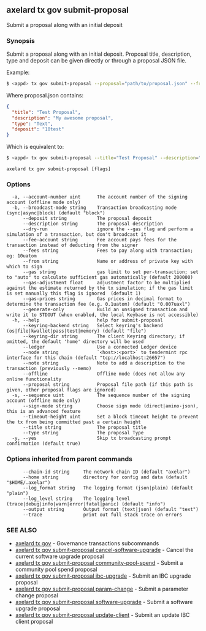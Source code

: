 ## axelard tx gov submit-proposal

Submit a proposal along with an initial deposit

### Synopsis

Submit a proposal along with an initial deposit.
Proposal title, description, type and deposit can be given directly or through a proposal JSON file.

Example:

```bash
$ <appd> tx gov submit-proposal --proposal="path/to/proposal.json" --from mykey
```

Where proposal.json contains:

```json
{
  "title": "Test Proposal",
  "description": "My awesome proposal",
  "type": "Text",
  "deposit": "10test"
}
```

Which is equivalent to:

```bash
$ <appd> tx gov submit-proposal --title="Test Proposal" --description="My awesome proposal" --type="Text" --deposit="10test" --from mykey
```

```
axelard tx gov submit-proposal [flags]
```

### Options

```
  -a, --account-number uint      The account number of the signing account (offline mode only)
  -b, --broadcast-mode string    Transaction broadcasting mode (sync|async|block) (default "block")
      --deposit string           The proposal deposit
      --description string       The proposal description
      --dry-run                  ignore the --gas flag and perform a simulation of a transaction, but don't broadcast it
      --fee-account string       Fee account pays fees for the transaction instead of deducting from the signer
      --fees string              Fees to pay along with transaction; eg: 10uatom
      --from string              Name or address of private key with which to sign
      --gas string               gas limit to set per-transaction; set to "auto" to calculate sufficient gas automatically (default 200000)
      --gas-adjustment float     adjustment factor to be multiplied against the estimate returned by the tx simulation; if the gas limit is set manually this flag is ignored  (default 1)
      --gas-prices string        Gas prices in decimal format to determine the transaction fee (e.g. 0.1uatom) (default "0.007uaxl")
      --generate-only            Build an unsigned transaction and write it to STDOUT (when enabled, the local Keybase is not accessible)
  -h, --help                     help for submit-proposal
      --keyring-backend string   Select keyring's backend (os|file|kwallet|pass|test|memory) (default "file")
      --keyring-dir string       The client Keyring directory; if omitted, the default 'home' directory will be used
      --ledger                   Use a connected Ledger device
      --node string              `<host>:<port>` to tendermint rpc interface for this chain (default "tcp://localhost:26657")
      --note string              Note to add a description to the transaction (previously --memo)
      --offline                  Offline mode (does not allow any online functionality
      --proposal string          Proposal file path (if this path is given, other proposal flags are ignored)
  -s, --sequence uint            The sequence number of the signing account (offline mode only)
      --sign-mode string         Choose sign mode (direct|amino-json), this is an advanced feature
      --timeout-height uint      Set a block timeout height to prevent the tx from being committed past a certain height
      --title string             The proposal title
      --type string              The proposal Type
  -y, --yes                      Skip tx broadcasting prompt confirmation (default true)
```

### Options inherited from parent commands

```
      --chain-id string     The network chain ID (default "axelar")
      --home string         directory for config and data (default "$HOME/.axelar")
      --log_format string   The logging format (json|plain) (default "plain")
      --log_level string    The logging level (trace|debug|info|warn|error|fatal|panic) (default "info")
      --output string       Output format (text|json) (default "text")
      --trace               print out full stack trace on errors
```

### SEE ALSO

- [axelard tx gov](/cli-docs/v0_31_3/axelard_tx_gov) - Governance transactions subcommands
- [axelard tx gov submit-proposal cancel-software-upgrade](/cli-docs/v0_31_3/axelard_tx_gov_submit-proposal_cancel-software-upgrade) - Cancel the current software upgrade proposal
- [axelard tx gov submit-proposal community-pool-spend](/cli-docs/v0_31_3/axelard_tx_gov_submit-proposal_community-pool-spend) - Submit a community pool spend proposal
- [axelard tx gov submit-proposal ibc-upgrade](/cli-docs/v0_31_3/axelard_tx_gov_submit-proposal_ibc-upgrade) - Submit an IBC upgrade proposal
- [axelard tx gov submit-proposal param-change](/cli-docs/v0_31_3/axelard_tx_gov_submit-proposal_param-change) - Submit a parameter change proposal
- [axelard tx gov submit-proposal software-upgrade](/cli-docs/v0_31_3/axelard_tx_gov_submit-proposal_software-upgrade) - Submit a software upgrade proposal
- [axelard tx gov submit-proposal update-client](/cli-docs/v0_31_3/axelard_tx_gov_submit-proposal_update-client) - Submit an update IBC client proposal
